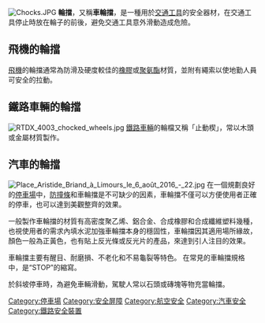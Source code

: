 {{mergefrom|輪胎三角墊}}
[[File:Chocks.JPG|right]]
'''輪擋'''，又稱'''車輪擋'''，是一種用於[[交通工具|交通工具]]的安全器材，在交通工具停止時放在輪子的前後，避免交通工具意外滑動造成危險。

==飛機的輪擋==
[[飛機|飛機]]的輪擋通常為防滑及硬度較佳的[[橡膠|橡膠]]或[[聚氨酯|聚氨酯]]材質，並附有繩索以使地勤人員可安全的拉動。

==鐵路車輛的輪擋==
[[File:RTDX_4003_chocked_wheels.jpg|right]]
[[鐵路車輛|鐵路車輛]]的輪檔又稱「止動楔」，常以木頭或金屬材質製作。

==汽車的輪擋==
[[File:Place_Aristide_Briand_à_Limours_le_6_août_2016_-_22.jpg|right]]
在一個規劃良好的[[停車場|停車場]]中，[[防撞條|防撞條]]和車輪擋是不可缺少的因素，車輪擋不僅可以方便使用者正確的停車，也可以達到美觀整齊的效果。

一般製作車輪擋的材質有高密度聚乙烯、鋁合金、合成橡膠和合成纖維塑料幾種，也視使用者的需求內填水泥加強車輪擋本身的穩固性，車輪擋因其適用場所緣故，顏色一般為正黃色，也有貼上反光條或反光片的產品，來達到引人注目的效果。

車輪擋主要有醒目、耐磨損、不老化和不易龜裂等特色。
在常見的車輪擋規格中，是“STOP”的縮寫。

於斜坡停車時，為避免車輛滑動，駕駛人常以石頭或磚塊等物充當輪擋。

{{Commonscat|Wheel chocks}}

[[Category:停車場|Category:停車場]]
[[Category:安全屏障|Category:安全屏障]]
[[Category:航空安全|Category:航空安全]]
[[Category:汽車安全|Category:汽車安全]]
[[Category:鐵路安全裝置|Category:鐵路安全裝置]]
